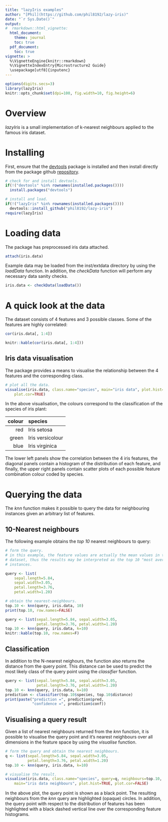 ```yaml
---
title: "lazyIris examples"
author: "[Phil](https://github.com/phil8192/lazy-iris)"
date: "`r Sys.Date()`"
output: 
#  rmarkdown::html_vignette:
  html_document:
    theme: journal 
    toc: true
  pdf_document:
    toc: true
vignette: >
  %\VignetteEngine{knitr::rmarkdown}
  %\VignetteIndexEntry{Microstructure2 Guide}
  \usepackage[utf8]{inputenc}
---
```


```r
options(digits.secs=3)
library(lazyIris)
knitr::opts_chunk$set(dpi=100, fig.width=10, fig.height=6)
```
# Overview 
_lazyIris_ is a small implementation of k-nearest neighbours applied to the 
famous iris dataset.

# Installing
First, ensure that the [devtools](https://github.com/hadley/devtools) package 
is installed and then install directly from the package github 
[repository](https://github.com/phil8192/lazy-iris).

```r
# check for and install devtools.
if(!("devtools" %in% rownames(installed.packages())))
  install.packages("devtools")

# install and load.
if(!("lazyIris" %in% rownames(installed.packages())))
  devtools::install_github("phil8192/lazy-iris")
require(lazyIris)
```

# Loading data
The package has preprocessed iris data attached.

```r
attach(iris.data)
```
Example data may be loaded from the inst/extdata directory by using the 
_loadData_ function. In addition, the _checkData_ function will perform any 
necessary data sanity checks.
```r
iris.data <- checkData(loadData())
```

# A quick look at the data
The dataset consists of 4 features and 3 possible classes. Some of the features
are highly correlated:

```r
cor(iris.data[, 1:4])
```

```r
knitr::kable(cor(iris.data[, 1:4]))
```

## Iris data visualisation

The package provides a means to visualise the relationship between the 4 
features and the corresponding class.

```r
# plot all the data.
visualise(iris.data, class.name="species", main="iris data", plot.hist=TRUE,
    plot.cor=TRUE)
```

In the above visualisation, the colours correspond to the classification of the
species of iris plant:

| colour | species          |
|-------:|:-----------------|
|    red | Iris setosa      |
|  green | Iris versicolour |
|   blue | Iris virginica   |

The lower left panels show the correlation between the 4 iris features, the
diagonal panels contain a histogram of the distribution of each feature, and
finally, the upper right panels contain scatter plots of each possible feature
combination colour coded by species.

# Querying the data

The _knn_ function makes it possible to query the data for neighbouring 
instances given an arbitrary list of features. 

## 10-Nearest neighbours

The following example obtains the _top 10_ nearest neighbours to query:

```r
# form the query.
# in this example, the feature values are actually the mean values in the
# dataset, thus the results may be interpreted as the top 10 "most average"
# instances.

query <- list(
    sepal.length=5.84,
    sepal.width=3.05,
    petal.length=3.76,
    petal.width=1.20)

# obtain the nearest-neighbours.
top.10 <- knn(query, iris.data, 10)
print(top.10, row.names=FALSE)
```

```r
query <- list(sepal.length=5.84, sepal.width=3.05,
              petal.length=3.76, petal.width=1.20)
top.10 <- knn(query, iris.data, k=10)
knitr::kable(top.10, row.names=F)
```

## Classification

In addition to the N-nearest neighours, the function also returns the distance
from the query point. This distance can be used to predict the most likely 
class of the query point using the _classifier_ function.

```r
query <- list(sepal.length=5.84, sepal.width=3.05, 
              petal.length=3.76, petal.width=1.20)
top.10 <- knn(query, iris.data, k=10)
prediction <- classifier(top.10$species, top.10$distance)
print(paste("prediction =", prediction$pred,
            "confidence =", prediction$conf))
```

## Visualising a query result

Given a list of nearest neighbours returned from the _knn_ function, it is 
possible to visualise the query point and it's nearest neighbours over all 
dimensions in the feature space by using the _visualise_ function.

```r
# form the query and obtain the nearest neighbours.
q <- list(sepal.length=5.84, sepal.width=3.05,
          petal.length=3.76, petal.width=1.20)
top.10 <- knn(query, iris.data, k=10)

# visualise the result.
visualise(iris.data, class.name="species", query=q, neighbours=top.10,
    main="iris data neighbours", plot.hist=TRUE, plot.cor=FALSE)
```

In the above plot, the query point is shown as a black point. The resulting 
neighbours from the _knn_ query are highlighted (opaque) circles. In addition,
the query point with respect to the distribution of features has been 
highlighted with a black dashed vertical line over the corresponding feature
histograms.

